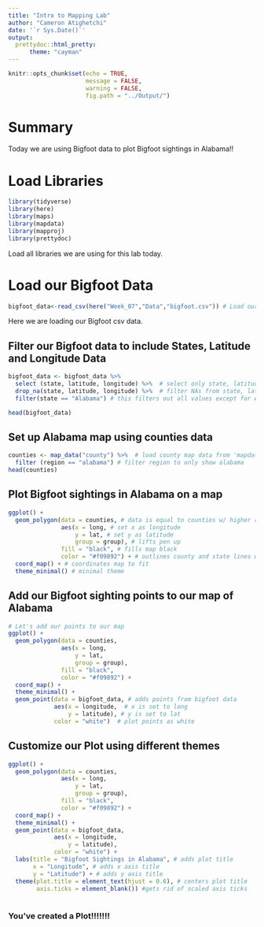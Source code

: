 ```yaml
---
title: "Intro to Mapping Lab"
author: "Cameron Atighetchi"
date: '`r Sys.Date()`'
output: 
  prettydoc::html_pretty:
      theme: "cayman"
---
```


```r
knitr::opts_chunk$set(echo = TRUE,
                      message = FALSE,
                      warning = FALSE,
                      fig.path = "../Output/")
```

# Summary  

Today we are using Bigfoot data to plot Bigfoot sightings in Alabama!!

# Load Libraries  
```r
library(tidyverse)
library(here)
library(maps)
library(mapdata)
library(mapproj)
library(prettydoc)
```

Load all libraries we are using for this lab today.  

# Load our Bigfoot Data

```r
bigfoot_data<-read_csv(here("Week_07","Data","bigfoot.csv")) # Load our Bigfoot Data
```

Here we are loading our Bigfoot csv data.  

## Filter our Bigfoot data to include States, Latitude and Longitude Data

```r
bigfoot_data <- bigfoot_data %>%
  select (state, latitude, longitude) %>%  # select only state, latitude, and longitude columns
  drop_na(state, latitude, longitude) %>%  # filter NAs from state, latitude, and longitude 
  filter(state == "Alabama") # this filters out all values except for Alabama

head(bigfoot_data)

```

## Set up Alabama map using counties data

```r

counties <- map_data("county") %>%  # load county map data from 'mapdata' package
  filter (region == "alabama") # filter region to only show alabama
head(counties)

```

## Plot Bigfoot sightings in Alabama on a map

```r
ggplot() +
  geom_polygon(data = counties, # data is equal to counties w/ higher resolution
               aes(x = long, # set x as longitude
                   y = lat, # set y as latitude
                   group = group), # lifts pen up 
               fill = "black", # fills map black
               color = "#f09892") + # outlines county and state lines with red
  coord_map() + # coordinates map to fit 
  theme_minimal() # minimal theme
```

## Add our Bigfoot sighting points to our map of Alabama  

```r
# Let's add our points to our map
ggplot() +
  geom_polygon(data = counties,
               aes(x = long,
                   y = lat,
                   group = group),
               fill = "black",
               color = "#f09892") +
  coord_map() +
  theme_minimal() +
  geom_point(data = bigfoot_data, # adds points from bigfoot data
             aes(x = longitude,  # x is set to long
                 y = latitude), # y is set to lat
             color = "white")  # plot points as white
```


## Customize our Plot using different themes 

```r
ggplot() +
  geom_polygon(data = counties,
               aes(x = long,
                   y = lat,
                   group = group),
               fill = "black",
               color = "#f09892") +
  coord_map() +
  theme_minimal() +
  geom_point(data = bigfoot_data,
             aes(x = longitude, 
                 y = latitude),
             color = "white") +
  labs(title = "Bigfoot Sightings in Alabama", # adds plot title
       x = "Longitude", # adds x axis title
       y = "Latitude") + # adds y axis title
  theme(plot.title = element_text(hjust = 0.6), # centers plot title
        axis.ticks = element_blank()) #gets rid of scaled axis ticks
  
```


### You've created a Plot!!!!!!!  



